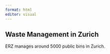 ```yaml
---
format: html
editor: visual
---
```



## Waste Management in Zurich


                 

ERZ manages around 5000 public bins in Zurich.

